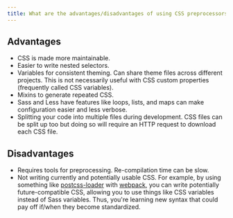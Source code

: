 ```yaml
---
title: What are the advantages/disadvantages of using CSS preprocessors?
---
```


## Advantages

- CSS is made more maintainable.
- Easier to write nested selectors.
- Variables for consistent theming. Can share theme files across different projects. This is not necessarily useful with CSS custom properties (frequently called CSS variables).
- Mixins to generate repeated CSS.
- Sass and Less have features like loops, lists, and maps can make configuration easier and less verbose.
- Splitting your code into multiple files during development. CSS files can be split up too but doing so will require an HTTP request to download each CSS file.

## Disadvantages

- Requires tools for preprocessing. Re-compilation time can be slow.
- Not writing currently and potentially usable CSS. For example, by using something like [postcss-loader](https://github.com/postcss/postcss-loader) with [webpack](https://webpack.js.org/), you can write potentially future-compatible CSS, allowing you to use things like CSS variables instead of Sass variables. Thus, you're learning new syntax that could pay off if/when they become standardized.
